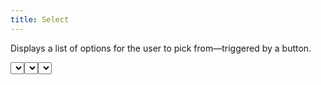 ```yaml
---
title: Select
---
```


Displays a list of options for the user to pick from—triggered by a button.

<Example>
  <Box width="300px">
    <Select items={['One', 'Two', 'Three', 'Four', 'Five']} placeholder="Please select an option" />
  </Box>
</Example>

## With label

<Example>
  <Box width="300px">
    <Select
      label="Select"
      items={['One', 'Two', 'Three', 'Four', 'Five']}
      placeholder="Please select an option"
    />
  </Box>
</Example>

## With search

<Example>
  <Box width="300px">
    <SelectSearchExample />
  </Box>
</Example>

## Loading

<Example>
  <Box width="300px">
    <SelectSearchExample isLoading={true} />
  </Box>
</Example>

## Custom display

<Example>
  <Box width="300px">
    <SelectValueExample />
  </Box>
</Example>

## Fullscreen mode

<Example>
  <Box width="300px">
    <Select
      label="Select"
      items={['One', 'Two', 'Three', 'Four', 'Five']}
      placeholder="Please select an option"
      isFullscreen
    />
  </Box>
</Example>
